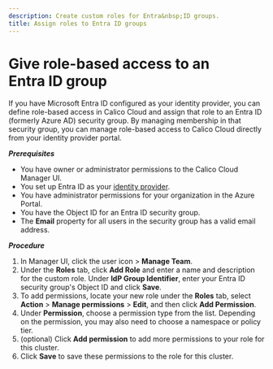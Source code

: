 ```yaml
---
description: Create custom roles for Entra&nbsp;ID groups.
title: Assign roles to Entra ID groups
---
```




# Give role-based access to an Entra&nbsp;ID group


If you have Microsoft Entra&nbsp;ID configured as your identity provider, you can define role-based access in Calico Cloud and assign that role to an Entra&nbsp;ID (formerly Azure AD) security group.
By managing membership in that security group, you can manage role-based access to Calico Cloud directly from your identity provider portal.

***Prerequisites***

* You have owner or administrator permissions to the Calico Cloud Manager UI.
* You set up Entra&nbsp;ID as your [identity provider](user-management.mdx#add-your-own-identity-provider).
* You have administrator permissions for your organization in the Azure Portal.
* You have the Object ID for an Entra&nbsp;ID security group.
* The **Email** property for all users in the security group has a valid email address.

***Procedure***

1. In Manager UI, click the user icon <IconUser width="20"/> > **Manage Team**.
1. Under the **Roles** tab, click **Add Role** and enter a name and description for the custom role.
Under **IdP Group Identifier**, enter your Entra&nbsp;ID security group's Object ID and click **Save**.
1. To add permissions, locate your new role under the **Roles** tab, select **Action** > **Manage permissions** > **Edit**, and then click **Add Permission**.
1. Under **Permission**, choose a permission type from the list.
Depending on the permission, you may also need to choose a namespace or policy tier.
1. (optional) Click **Add permission** to add more permissions to your role for this cluster.
1. Click **Save** to save these permissions to the role for this cluster.



